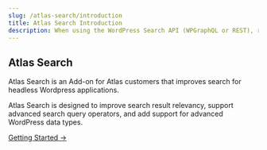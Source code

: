 ```yaml
---
slug: /atlas-search/introduction
title: Atlas Search Introduction
description: When using the WordPress Search API (WPGraphQL or REST), results can yield poor relevancy, it has zero query configuration available, and supports only basic WordPress data types out of the box. Atlas Search aims to improve search result relevancy, enable advanced search configurability & increase the supported WordPress data types for your websites content search.
---
```


## Atlas Search

Atlas Search is an Add-on for Atlas customers that improves search for headless Wordpress applications.

Atlas Search is designed to improve search result relevancy, support advanced search query operators, and add support for advanced WordPress data types.

[Getting Started &#8594;](./getting-started)
